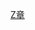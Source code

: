 <center>
{{familytree/start}}
{{familytree | | | | | | | ztc | ztc='''活猴章'''<br/><small>（章廷椿）</small>}}
{{familytree | | | | | | | |!|}}
{{familytree | | | sag |~| zys |y| zfx | sag=沈安姑<br/><small>（育有三子二女）</small>|zys='''赛活猴'''<br/><small>（章益生）</small>|zfx=周风仙<br/><small>（育有二子）</small>}}
{{familytree | | | | | |,|-|-|-|^|-|-|-|.|}}
{{familytree | zck |y| zzx |~| yrf | | zzy |y| ycg | zck=周传康<br/><small>（育有四子四女）</small>|zzx='''[[七龄童]]'''<br/><small>（章宗信）</small>|yrf=袁瑞丰<br/><small>（无子女）</small>|zzy='''[[六龄童]]'''<br/><small>（章宗义）</small>|ycg=严茶姑<br/><small>（育有五子三女）</small>}}
{{familytree | |,|-|^|-|.| | | | | | | |,|-|^|-|.|}}
{{familytree | zjy1| | zjy2| | | | | | zjx | | zjl | zjy1='''七小龄童'''<br/><small>（章金元）</small>|zjy2='''小七龄童'''<br/><small>（章金云）</small>|zjx='''[[小六龄童]]'''<br/><small>（章金星）</small>|zjl='''[[六小龄童]]'''<br/><small>（章金莱）</small>}}
{{familytree/end}}
</center>
<noinclude>[[Category:中国家族模板|Z章]]</noinclude>